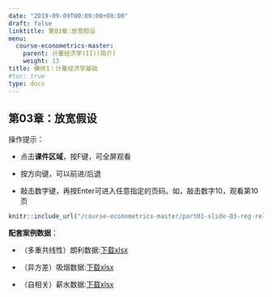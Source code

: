 ```yaml
---
date: "2019-09-09T00:00:00+08:00"
draft: false
linktitle: 第03章:放宽假设
menu:
  course-econometrics-master:
    parent: 计量经济学(II)(简介)
    weight: 13
title: 模块1：计量经济学基础
#toc: true
type: docs
---
```


## 第03章：放宽假设

操作提示：

- 点击**课件区域**，按F键，可全屏观看

- 按方向键，可以前进/后退

- 敲击数字键，再按Enter可进入任意指定的页码。如，敲击数字10，观看第10页


```r
knitr::include_url("/course-econometrics-master/part01-slide-03-reg-relax.html")
```

**配套案例数据**：

- （多重共线性）朗利数据:[下载xlsx](/course-econometrics-master/attach-file/xlsx/file-01-multi-Table-10-8-longley.xlsx) 

- （异方差）吸烟数据:[下载xlsx](/course-econometrics-master/attach-file/xlsx/file-02-hetero-Table-8-smoke.xlsx) 

- （自相关）薪水数据:[下载xlsx](/course-econometrics-master/attach-file/xlsx/file-03-auto-Table-12-4-US-salary.xlsx)



